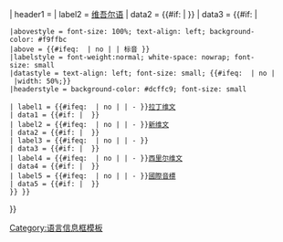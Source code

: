 {{Infobox
|child = yes

|headerstyle = background-color: #b0c4de; font-size: small
| labelstyle = font-weight:normal; white-space: nowrap; font-size: small
| datastyle = text-align: left; font-size: small; {{#ifeq: {{{hide|}}} | no | |width: 50%;}}

| header1 = {{{uyghur_header|维吾尔语名称}}}
| label2 = [[维吾尔语]]
| data2 = {{#if:{{{uig<includeonly>|</includeonly>}}} | {{rtl-lang|ug| {{{uig}}} }} }}
| data3 = {{#if:{{{uly|}}}{{{uyy|}}}{{{usy|}}}{{{sgs|}}}{{{uipa<includeonly>|</includeonly>}}} | {{Infobox
 |subbox = yes
 |bodyclass = {{#switch:{{{hide|}}}|#default=collapsible collapsed|no= }}
 |abovestyle = font-size: 100%; text-align: left; background-color: #f9ffbc
 |above = {{#ifeq: {{{hide|}}} | no | | 标音 }}
 |labelstyle = font-weight:normal; white-space: nowrap; font-size: small
 |datastyle = text-align: left; font-size: small; {{#ifeq: {{{hide|}}} | no | |width: 50%;}}
 |headerstyle = background-color: #dcffc9; font-size: small

 | label1 = {{#ifeq: {{{hide|}}} | no | | -&nbsp;}}[[拉丁维文]]
 | data1 = {{#if:{{{uly<includeonly>|</includeonly>}}} | {{lang|ug-Latn| {{{uly<includeonly>|</includeonly>}}} }} }}
 | label2 = {{#ifeq: {{{hide|}}} | no | | -&nbsp;}}[[新维文]]
 | data2 = {{#if:{{{uyy<includeonly>|</includeonly>}}} | {{lang|ug-Latn| {{{uyy<includeonly>|</includeonly>}}} }} }}
 | label3 = {{#ifeq: {{{hide|}}} | no | | -&nbsp;}}{{tsl|en|SASM/GNC romanization|SASM/GNC羅馬化|SASM/GNC}}
 | data3 = {{#if:{{{sgs<includeonly>|</includeonly>}}} | {{lang|ug-Latn| {{{sgs<includeonly>|</includeonly>}}} }} }}
 | label4 = {{#ifeq: {{{hide|}}} | no | | -&nbsp;}}[[西里尔维文]]
 | data4 = {{#if:{{{usy<includeonly>|</includeonly>}}} | {{lang|ug-Cyrl| {{{usy<includeonly>|</includeonly>}}} }} }}
 | label5 = {{#ifeq: {{{hide|}}} | no | | -&nbsp;}}[[國際音標]]
 | data5 = {{#if:{{{uipa<includeonly>|</includeonly>}}} | {{IPA| {{{uipa<includeonly>|</includeonly>}}} }} }}
 }} }}
}}<noinclude>

[[Category:语言信息框模板]]
</noinclude>